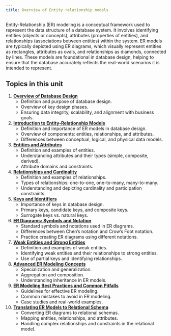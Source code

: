 ```yaml
---
title: Overview of Entity relationship models
---
```


<!--
Hey Chatgpt.  I'd you to play the role of a professor teaching an undergraduate computer science course covering databases.  The course consists of several modules including: entity-relationship models, relational algebra, normal forms and normalization, and SQL.

I need your assistance developing materials for 9 20-min long lectures covering the topic of entity-relationship models. As a first step, please provide 9 high-level topics to be covered.
-->

Entity-Relationship (ER) modeling is a conceptual framework used to represent the data structure of a database system. It involves identifying entities (objects or concepts), attributes (properties of entities), and relationships (associations between entities) within the system. ER models are typically depicted using ER diagrams, which visually represent entities as rectangles, attributes as ovals, and relationships as diamonds, connected by lines. These models are foundational in database design, helping to ensure that the database accurately reflects the real-world scenarios it is intended to represent.

## Topics in this unit

1. [**Overview of Database Design**](overview-of-database-design.qmd)
   - Definition and purpose of database design.
   - Overview of key design phases.
   - Ensuring data integrity, scalability, and alignment with business goals.

1. [**Introduction to Entity-Relationship Models**](intro-to-er-models.qmd)
   - Definition and importance of ER models in database design.
   - Overview of components: entities, relationships, and attributes.
   - Differences between conceptual, logical, and physical data models.

1. [**Entities and Attributes**](entities-and-attributes.qmd)
   - Definition and examples of entities.
   - Understanding attributes and their types (simple, composite, derived).
   - Attribute domains and constraints.

1. [**Relationships and Cardinality**](relationships-and-cardinality.qmd)
   - Definition and examples of relationships.
   - Types of relationships: one-to-one, one-to-many, many-to-many.
   - Understanding and depicting cardinality and participation constraints.

1. [**Keys and Identifiers**](keys-and-identifiers.qmd)
   - Importance of keys in database design.
   - Primary keys, candidate keys, and composite keys.
   - Surrogate keys vs. natural keys.

1. [**ER Diagrams: Symbols and Notation**](er-diagramming.qmd)
   - Standard symbols and notations used in ER diagrams.
   - Differences between Chen’s notation and Crow's Foot notation.
   - Practice creating ER diagrams using different notations.

1. [**Weak Entities and Strong Entities**](weak-and-strong-entities.qmd)
   - Definition and examples of weak entities.
   - Identifying weak entities and their relationships to strong entities.
   - Use of partial keys and identifying relationships.

1. [**Advanced ER Modeling Concepts**](advanced-concepts.qmd)
   - Specialization and generalization.
   - Aggregation and composition.
   - Understanding inheritance in ER models.

1. [**ER Modeling Best Practices and Common Pitfalls**](best-practices.qmd)
   - Guidelines for effective ER modeling.
   - Common mistakes to avoid in ER modeling.
   - Case studies and real-world examples.

1. [**Translating ER Models to Relational Schema**](translating-to-relational-schema.qmd)
   - Converting ER diagrams to relational schemas.
   - Mapping entities, relationships, and attributes.
   - Handling complex relationships and constraints in the relational model.

